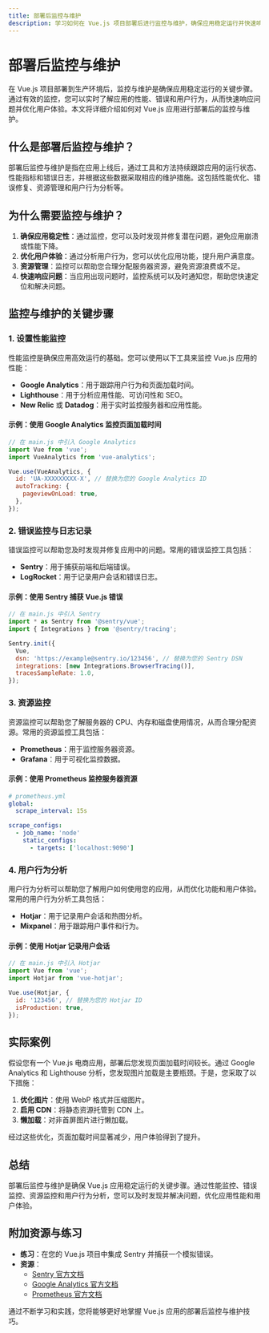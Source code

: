 ```yaml
---
title: 部署后监控与维护
description: 学习如何在 Vue.js 项目部署后进行监控与维护，确保应用稳定运行并快速响应问题。
---
```


# 部署后监控与维护

在 Vue.js 项目部署到生产环境后，监控与维护是确保应用稳定运行的关键步骤。通过有效的监控，您可以实时了解应用的性能、错误和用户行为，从而快速响应问题并优化用户体验。本文将详细介绍如何对 Vue.js 应用进行部署后的监控与维护。

## 什么是部署后监控与维护？

部署后监控与维护是指在应用上线后，通过工具和方法持续跟踪应用的运行状态、性能指标和错误日志，并根据这些数据采取相应的维护措施。这包括性能优化、错误修复、资源管理和用户行为分析等。

## 为什么需要监控与维护？

1. **确保应用稳定性**：通过监控，您可以及时发现并修复潜在问题，避免应用崩溃或性能下降。
2. **优化用户体验**：通过分析用户行为，您可以优化应用功能，提升用户满意度。
3. **资源管理**：监控可以帮助您合理分配服务器资源，避免资源浪费或不足。
4. **快速响应问题**：当应用出现问题时，监控系统可以及时通知您，帮助您快速定位和解决问题。

## 监控与维护的关键步骤

### 1. 设置性能监控

性能监控是确保应用高效运行的基础。您可以使用以下工具来监控 Vue.js 应用的性能：

- **Google Analytics**：用于跟踪用户行为和页面加载时间。
- **Lighthouse**：用于分析应用性能、可访问性和 SEO。
- **New Relic** 或 **Datadog**：用于实时监控服务器和应用性能。

#### 示例：使用 Google Analytics 监控页面加载时间

```javascript
// 在 main.js 中引入 Google Analytics
import Vue from 'vue';
import VueAnalytics from 'vue-analytics';

Vue.use(VueAnalytics, {
  id: 'UA-XXXXXXXXX-X', // 替换为您的 Google Analytics ID
  autoTracking: {
    pageviewOnLoad: true,
  },
});
```

### 2. 错误监控与日志记录

错误监控可以帮助您及时发现并修复应用中的问题。常用的错误监控工具包括：

- **Sentry**：用于捕获前端和后端错误。
- **LogRocket**：用于记录用户会话和错误日志。

#### 示例：使用 Sentry 捕获 Vue.js 错误

```javascript
// 在 main.js 中引入 Sentry
import * as Sentry from '@sentry/vue';
import { Integrations } from '@sentry/tracing';

Sentry.init({
  Vue,
  dsn: 'https://example@sentry.io/123456', // 替换为您的 Sentry DSN
  integrations: [new Integrations.BrowserTracing()],
  tracesSampleRate: 1.0,
});
```

### 3. 资源监控

资源监控可以帮助您了解服务器的 CPU、内存和磁盘使用情况，从而合理分配资源。常用的资源监控工具包括：

- **Prometheus**：用于监控服务器资源。
- **Grafana**：用于可视化监控数据。

#### 示例：使用 Prometheus 监控服务器资源

```yaml
# prometheus.yml
global:
  scrape_interval: 15s

scrape_configs:
  - job_name: 'node'
    static_configs:
      - targets: ['localhost:9090']
```

### 4. 用户行为分析

用户行为分析可以帮助您了解用户如何使用您的应用，从而优化功能和用户体验。常用的用户行为分析工具包括：

- **Hotjar**：用于记录用户会话和热图分析。
- **Mixpanel**：用于跟踪用户事件和行为。

#### 示例：使用 Hotjar 记录用户会话

```javascript
// 在 main.js 中引入 Hotjar
import Vue from 'vue';
import Hotjar from 'vue-hotjar';

Vue.use(Hotjar, {
  id: '123456', // 替换为您的 Hotjar ID
  isProduction: true,
});
```

## 实际案例

假设您有一个 Vue.js 电商应用，部署后您发现页面加载时间较长。通过 Google Analytics 和 Lighthouse 分析，您发现图片加载是主要瓶颈。于是，您采取了以下措施：

1. **优化图片**：使用 WebP 格式并压缩图片。
2. **启用 CDN**：将静态资源托管到 CDN 上。
3. **懒加载**：对非首屏图片进行懒加载。

经过这些优化，页面加载时间显著减少，用户体验得到了提升。

## 总结

部署后监控与维护是确保 Vue.js 应用稳定运行的关键步骤。通过性能监控、错误监控、资源监控和用户行为分析，您可以及时发现并解决问题，优化应用性能和用户体验。

## 附加资源与练习

- **练习**：在您的 Vue.js 项目中集成 Sentry 并捕获一个模拟错误。
- **资源**：
  - [Sentry 官方文档](https://docs.sentry.io/)
  - [Google Analytics 官方文档](https://developers.google.com/analytics)
  - [Prometheus 官方文档](https://prometheus.io/docs/)

通过不断学习和实践，您将能够更好地掌握 Vue.js 应用的部署后监控与维护技巧。